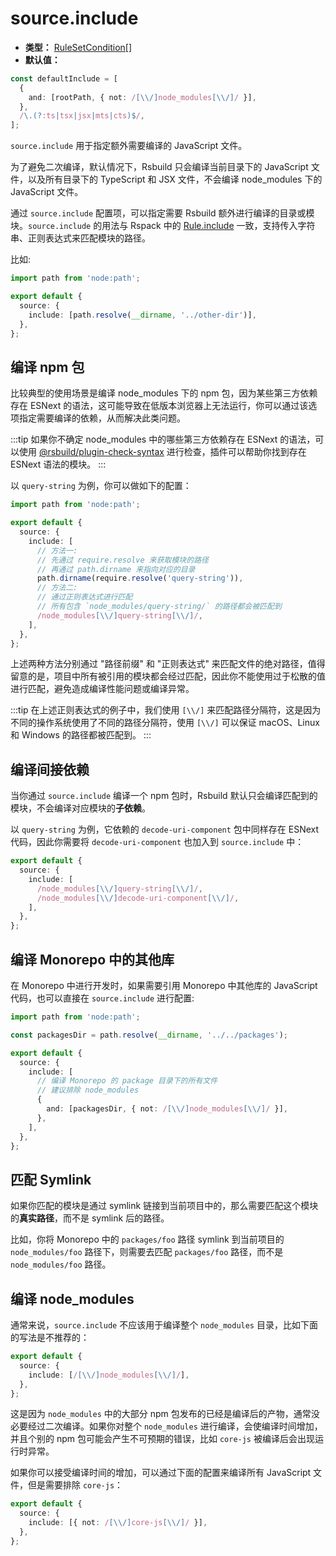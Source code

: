 # source.include

- **类型：** [RuleSetCondition[]](https://rspack.dev/zh/config/module#condition)
- **默认值：**

```ts
const defaultInclude = [
  {
    and: [rootPath, { not: /[\\/]node_modules[\\/]/ }],
  },
  /\.(?:ts|tsx|jsx|mts|cts)$/,
];
```

`source.include` 用于指定额外需要编译的 JavaScript 文件。

为了避免二次编译，默认情况下，Rsbuild 只会编译当前目录下的 JavaScript 文件，以及所有目录下的 TypeScript 和 JSX 文件，不会编译 node_modules 下的 JavaScript 文件。

通过 `source.include` 配置项，可以指定需要 Rsbuild 额外进行编译的目录或模块。`source.include` 的用法与 Rspack 中的 [Rule.include](https://rspack.dev/zh/config/module#ruleinclude) 一致，支持传入字符串、正则表达式来匹配模块的路径。

比如:

```ts
import path from 'node:path';

export default {
  source: {
    include: [path.resolve(__dirname, '../other-dir')],
  },
};
```

## 编译 npm 包

比较典型的使用场景是编译 node_modules 下的 npm 包，因为某些第三方依赖存在 ESNext 的语法，这可能导致在低版本浏览器上无法运行，你可以通过该选项指定需要编译的依赖，从而解决此类问题。

:::tip
如果你不确定 node_modules 中的哪些第三方依赖存在 ESNext 的语法，可以使用 [@rsbuild/plugin-check-syntax](https://github.com/rspack-contrib/rsbuild-plugin-check-syntax) 进行检查，插件可以帮助你找到存在 ESNext 语法的模块。
:::

以 `query-string` 为例，你可以做如下的配置：

```ts
import path from 'node:path';

export default {
  source: {
    include: [
      // 方法一:
      // 先通过 require.resolve 来获取模块的路径
      // 再通过 path.dirname 来指向对应的目录
      path.dirname(require.resolve('query-string')),
      // 方法二:
      // 通过正则表达式进行匹配
      // 所有包含 `node_modules/query-string/` 的路径都会被匹配到
      /node_modules[\\/]query-string[\\/]/,
    ],
  },
};
```

上述两种方法分别通过 "路径前缀" 和 "正则表达式" 来匹配文件的绝对路径，值得留意的是，项目中所有被引用的模块都会经过匹配，因此你不能使用过于松散的值进行匹配，避免造成编译性能问题或编译异常。

:::tip
在上述正则表达式的例子中，我们使用 `[\\/]` 来匹配路径分隔符，这是因为不同的操作系统使用了不同的路径分隔符，使用 `[\\/]` 可以保证 macOS、Linux 和 Windows 的路径都被匹配到。
:::

## 编译间接依赖

当你通过 `source.include` 编译一个 npm 包时，Rsbuild 默认只会编译匹配到的模块，不会编译对应模块的**子依赖**。

以 `query-string` 为例，它依赖的 `decode-uri-component` 包中同样存在 ESNext 代码，因此你需要将 `decode-uri-component` 也加入到 `source.include` 中：

```ts
export default {
  source: {
    include: [
      /node_modules[\\/]query-string[\\/]/,
      /node_modules[\\/]decode-uri-component[\\/]/,
    ],
  },
};
```

## 编译 Monorepo 中的其他库

在 Monorepo 中进行开发时，如果需要引用 Monorepo 中其他库的 JavaScript 代码，也可以直接在 `source.include` 进行配置:

```ts
import path from 'node:path';

const packagesDir = path.resolve(__dirname, '../../packages');

export default {
  source: {
    include: [
      // 编译 Monorepo 的 package 目录下的所有文件
      // 建议排除 node_modules
      {
        and: [packagesDir, { not: /[\\/]node_modules[\\/]/ }],
      },
    ],
  },
};
```

## 匹配 Symlink

如果你匹配的模块是通过 symlink 链接到当前项目中的，那么需要匹配这个模块的**真实路径**，而不是 symlink 后的路径。

比如，你将 Monorepo 中的 `packages/foo` 路径 symlink 到当前项目的 `node_modules/foo` 路径下，则需要去匹配 `packages/foo` 路径，而不是 `node_modules/foo` 路径。

## 编译 node_modules

通常来说，`source.include` 不应该用于编译整个 `node_modules` 目录，比如下面的写法是不推荐的：

```ts
export default {
  source: {
    include: [/[\\/]node_modules[\\/]/],
  },
};
```

这是因为 `node_modules` 中的大部分 npm 包发布的已经是编译后的产物，通常没必要经过二次编译。如果你对整个 `node_modules` 进行编译，会使编译时间增加，并且个别的 npm 包可能会产生不可预期的错误，比如 `core-js` 被编译后会出现运行时异常。

如果你可以接受编译时间的增加，可以通过下面的配置来编译所有 JavaScript 文件，但是需要排除 `core-js`：

```ts
export default {
  source: {
    include: [{ not: /[\\/]core-js[\\/]/ }],
  },
};
```

